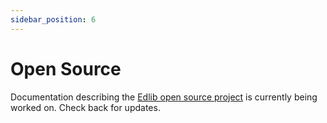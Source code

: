 ```yaml
---
sidebar_position: 6
---
```


# Open Source

Documentation describing the [Edlib open source project](https://github.com/cerpus/Edlib) is currently being worked on. Check back for updates.